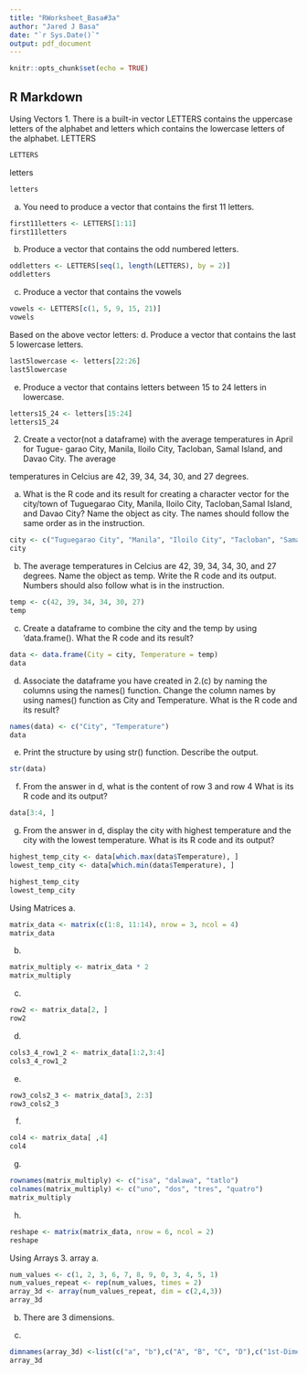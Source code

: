 ```yaml
---
title: "RWorksheet_Basa#3a"
author: "Jared J Basa"
date: "`r Sys.Date()`"
output: pdf_document
---
```


```r
knitr::opts_chunk$set(echo = TRUE)
```

## R Markdown
Using Vectors
1. There is a built-in vector LETTERS contains the uppercase letters of the alphabet
and letters which contains the lowercase letters of the alphabet.
LETTERS
```r
LETTERS 
```
letters
```r
letters
```
a. You need to produce a vector that contains the first 11 letters.
```r
first11letters <- LETTERS[1:11]
first11letters
```

b. Produce a vector that contains the odd numbered letters.
```r
oddletters <- LETTERS[seq(1, length(LETTERS), by = 2)]
oddletters
```

c. Produce a vector that contains the vowels
```r
vowels <- LETTERS[c(1, 5, 9, 15, 21)]  
vowels
```
Based on the above vector letters:
d. Produce a vector that contains the last 5 lowercase letters.
```r
last5lowercase <- letters[22:26]
last5lowercase
```

e. Produce a vector that contains letters between 15 to 24 letters in lowercase.
```r
letters15_24 <- letters[15:24]
letters15_24
```
2. Create a vector(not a dataframe) with the average temperatures in April for Tugue-
garao City, Manila, Iloilo City, Tacloban, Samal Island, and Davao City. The average

temperatures in Celcius are 42, 39, 34, 34, 30, and 27 degrees.

a. What is the R code and its result for creating a character vector for the city/town
of Tuguegarao City, Manila, Iloilo City, Tacloban,Samal Island, and Davao City? Name the
object as city. The names should follow the same order as in the instruction.
```r
city <- c("Tuguegarao City", "Manila", "Iloilo City", "Tacloban", "Samal Island", "Davao City")
city
```

b. The average temperatures in Celcius are 42, 39, 34, 34, 30, and 27 degrees.
Name the object as temp. Write the R code and its output. Numbers should also follow
what is in the instruction.
```r
temp <- c(42, 39, 34, 34, 30, 27)
temp
```
c. Create a dataframe to combine the city and the temp by using ‘data.frame(). What
the R code and its result?
```r
data <- data.frame(City = city, Temperature = temp)
data
```
d. Associate the dataframe you have created in 2.(c) by naming the columns using
the names() function. Change the column names by using names() function as City and
Temperature. What is the R code and its result?
```r
names(data) <- c("City", "Temperature")
data
```
e. Print the structure by using str() function. Describe the output.
```r
str(data)
```
f. From the answer in d, what is the content of row 3 and row 4 What is its R code and
its output?
```r
data[3:4, ]
```
g. From the answer in d, display the city with highest temperature and the city with
the lowest temperature. What is its R code and its output?
```r
highest_temp_city <- data[which.max(data$Temperature), ]
lowest_temp_city <- data[which.min(data$Temperature), ]

highest_temp_city
lowest_temp_city
```
Using Matrices
a.
```r
matrix_data <- matrix(c(1:8, 11:14), nrow = 3, ncol = 4)
matrix_data
```
b. 
```r
matrix_multiply <- matrix_data * 2
matrix_multiply
```
c. 
```r
row2 <- matrix_data[2, ]
row2
```
d.
```r
cols3_4_row1_2 <- matrix_data[1:2,3:4]
cols3_4_row1_2
```
e.
```r
row3_cols2_3 <- matrix_data[3, 2:3]
row3_cols2_3
```
f.
```r
col4 <- matrix_data[ ,4]
col4
```
g. 
```r
rownames(matrix_multiply) <- c("isa", "dalawa", "tatlo")
colnames(matrix_multiply) <- c("uno", "dos", "tres", "quatro")
matrix_multiply
```
h.
```r
reshape <- matrix(matrix_data, nrow = 6, ncol = 2)
reshape
```
Using Arrays
3. array
a.
```r
num_values <- c(1, 2, 3, 6, 7, 8, 9, 0, 3, 4, 5, 1)
num_values_repeat <- rep(num_values, times = 2)
array_3d <- array(num_values_repeat, dim = c(2,4,3))
array_3d
```
b. There are 3 dimensions.

c.

```r
dimnames(array_3d) <-list(c("a", "b"),c("A", "B", "C", "D"),c("1st-Dimensional Array", "2nd-Dimensional Array", "3rd-Dimensional Array"))
array_3d
```



